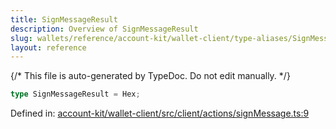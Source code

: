 ```yaml
---
title: SignMessageResult
description: Overview of SignMessageResult
slug: wallets/reference/account-kit/wallet-client/type-aliases/SignMessageResult
layout: reference
---
```


{/* This file is auto-generated by TypeDoc. Do not edit manually. */}

```ts
type SignMessageResult = Hex;
```

Defined in: [account-kit/wallet-client/src/client/actions/signMessage.ts:9](https://github.com/alchemyplatform/aa-sdk/blob/c1a84188d03473acac2fdb49fb7cd7fdba73169b/account-kit/wallet-client/src/client/actions/signMessage.ts#L9)
